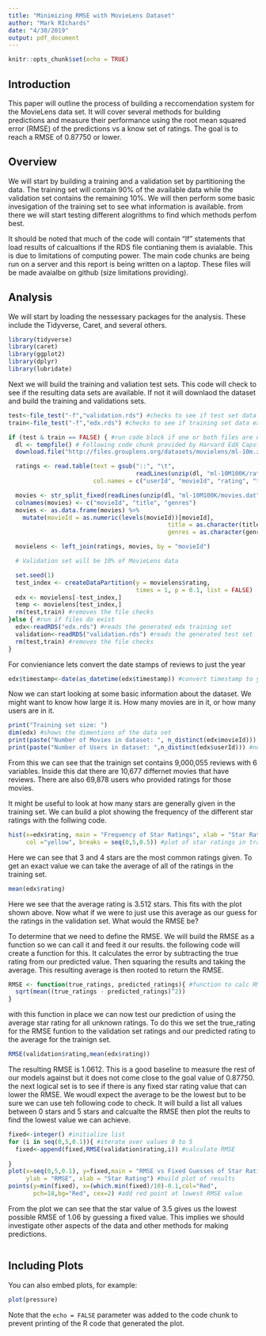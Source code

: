 ```yaml
---
title: "Minimizing RMSE with MovieLens Dataset"
author: "Mark RIchards"
date: "4/30/2019"
output: pdf_document
---
```


```r
knitr::opts_chunk$set(echo = TRUE)
```

## Introduction

This paper will outline the process of building a reccomendation system for the MovieLens data set. It will cover several methods for building predictions and measure their performance using the root mean squared error (RMSE) of the predictions vs a know set of ratings. The goal is to reach a RMSE of 0.87750 or lower.

## Overview
We will start by building a training and a validation set by partitioning the data. The training set will contain 90% of the available data while the validation set contains the remaining 10%. We will then perform some basic invesigation of the training set to see what information is available. from there we will start testing different alogrithms to find which methods perfom best.

It should be noted that much of the code will contain "If" statements that load results of calcualtions if the RDS file contianing them is avialable. This is due to limitations of computing power. The main code chunks are being run on a server and this report is being written on a laptop. These files will be made avaialbe on github (size limitations providing).

## Analysis
We will start by loading the nessessary packages for the analysis. These include the Tidyverse, Caret, and several others. 

```r
library(tidyverse)
library(caret)
library(ggplot2)
library(dplyr)
library(lubridate)
```


Next we will build the training and valiation test sets. This code will check to see if the resulting data sets are available. If not it will downlaod the dataset and build the training and validations sets.
```r
test<-file_test("-f","validation.rds") #checks to see if test set data exists
train<-file_test("-f","edx.rds") #checks to see if training set data exists

if (test & train == FALSE) { #run code block if one or both files are not available
  dl <- tempfile() # Following code chunk provided by Harvard EdX Capstone Course.
  download.file("http://files.grouplens.org/datasets/movielens/ml-10m.zip", dl)

  ratings <- read.table(text = gsub("::", "\t", 
                                    readLines(unzip(dl, "ml-10M100K/ratings.dat"))),
                        col.names = c("userId", "movieId", "rating", "timestamp"))

  movies <- str_split_fixed(readLines(unzip(dl, "ml-10M100K/movies.dat")), "\\::", 3)
  colnames(movies) <- c("movieId", "title", "genres")
  movies <- as.data.frame(movies) %>% 
    mutate(movieId = as.numeric(levels(movieId))[movieId],
                                             title = as.character(title),
                                             genres = as.character(genres))

  movielens <- left_join(ratings, movies, by = "movieId")

  # Validation set will be 10% of MovieLens data

  set.seed(1)
  test_index <- createDataPartition(y = movielens$rating, 
                                    times = 1, p = 0.1, list = FALSE)
  edx <- movielens[-test_index,]
  temp <- movielens[test_index,]
  rm(test,train) #removes the file checks
}else { #run if files do exist
  edx<-readRDS("edx.rds") #reads the generated edx training set
  validation<-readRDS("validation.rds") #reads the generated test set
  rm(test,train) #removes the file checks
}
```


For convieniance lets convert the date stamps of reviews to just the year
```r
edx$timestamp<-date(as_datetime(edx$timestamp)) #convert timestamp to years
```


Now we can start looking at some basic information about the dataset. We might want to know how large it is. How many movies are in it, or how many users are in it. 
```r
print("Training set size: ")
dim(edx) #shows the dimentions of the data set
print(paste("Number of Movies in dataset: ", n_distinct(edx$movieId))) #number of movies
print(paste("Number of Users in dataset: ",n_distinct(edx$userId))) #numbr of users
```

From this we can see that the trainign set contains 9,000,055 reviews with 6 variables. Inside this dat there are 10,677 differnet movies that have reviews. There are also 69,878 users who provided ratings for those movies.


It might be useful to look at how many stars are generally given in the training set. We can build a plot showing the frequency of the different star ratings with the follwing code. 
```r
hist(x=edx$rating, main = "Frequency of Star Ratings", xlab = "Star Ratings",
     col ="yellow", breaks = seq(0,5,0.5)) #plot of star ratings in training set
```

Here we can see that 3 and 4 stars are the most common ratings given. To get an exact value we can take the average of all of the ratings in the training set.
```r
mean(edx$rating)
```
Here we see that the average rating is 3.512 stars. This fits with the plot shown above. Now what if we were to just use this average as our guess for the ratings in the validation set. What would the RMSE be?


To determine that we need to define the RMSE. We will build the RMSE as a function so we can call it and feed it our results. the following code will create a function for this. It calculates the error by subtracting the true rating from our predicted value. Then squaring the results and taking the average. This resulting average is then rooted to return the RMSE.
```r
RMSE <- function(true_ratings, predicted_ratings){ #function to calc RMSE 
  sqrt(mean((true_ratings - predicted_ratings)^2))
}
```


with this function in place we can now test our prediction of using the average star rating for all unknown ratings. To do this we set the true_rating for the RMSE funtion to the validation set ratings and our predicted rating to the average for the trainign set. 
```r
RMSE(validation$rating,mean(edx$rating))
```

The resulting RMSE is 1.0612. This is a good baseline to measure the rest of our models against but it does not come close to the goal value of 0.87750. the next logical set is to see if there is any fixed star rating value that can lower the RMSE. We woudl expect the average to be the lowest but to be sure we can use teh following code to check. It will build a list all values between 0 stars and 5 stars and calcualte the RMSE then plot the reults to find the lowest value we can achieve.
```r
fixed<-integer() #initialize list
for (i in seq(0,5,0.1)){ #iterate over values 0 to 5
  fixed<-append(fixed,RMSE(validation$rating,i)) #calculate RMSE
  
}
plot(x=seq(0,5,0.1), y=fixed,main = "RMSE vs Fixed Guesses of Star Ratings",
     ylab = "RMSE", xlab = "Star Rating") #build plot of results
points(y=min(fixed), x=(which.min(fixed)/10)-0.1,col="Red",
       pch=18,bg="Red", cex=2) #add red point at lowest RMSE value
```


From the plot we can see that the star value of 3.5 gives us the lowest possible RMSE of 1.06 by guessing a fixed value. This implies we should investigate other aspects of the data and other methods for making predictions.









```r
```

## Including Plots

You can also embed plots, for example:

```r
plot(pressure)
```

Note that the `echo = FALSE` parameter was added to the code chunk to prevent printing of the R code that generated the plot.
